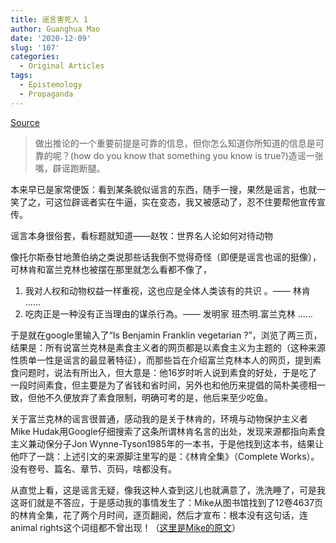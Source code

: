 ```yaml
---
title: 谣言害死人 1
author: Guanghua Mao
date: '2020-12-09'
slug: '107'
categories:
  - Original Articles
tags:
  - Epistemology
  - Propaganda
---
```


[Source](https://headsalon.org/archives/3361.html)

> 做出推论的一个重要前提是可靠的信息，但你怎么知道你所知道的信息是可靠的呢？(how do you know that something you know is true?)造谣一张嘴，辟谣跑断腿。

本来早已是家常便饭：看到某条貌似谣言的东西，随手一搜，果然是谣言，也就一笑了之，可这位辟谣者实在牛逼，实在变态，我又被感动了，忍不住要帮他宣传宣传。

谣言本身很俗套，看标题就知道——赵牧：世界名人论如何对待动物

像托尔斯泰甘地萧伯纳之类说那些话我倒不觉得奇怪（即便是谣言也谣的挺像），可林肯和富兰克林也被摆在那里就怎么看都不像了，

1. 我对人权和动物权益一样重视，这也应是全体人类该有的共识 。—— 林肯
……
8. 吃肉正是一种没有正当理由的谋杀行為。—— 发明家 班杰明.富兰克林
……

于是就在google里输入了“Is Benjamin Franklin vegetarian ?”，浏览了两三页，结果是：所有说富兰克林是素食主义者的网页都是以素食主义为主题的（这种来源性质单一性是谣言的最显著特征），而那些旨在介绍富兰克林本人的网页，提到素食问题时，说法有所出入，但大意是：他16岁时听人说到素食的好处，于是吃了一段时间素食，但主要是为了省钱和省时间，另外也和他历来提倡的简朴美德相一致，但他不久便放弃了素食限制，明确可考的是，他后来至少吃鱼。

关于富兰克林的谣言很普通，感动我的是关于林肯的，环境与动物保护主义者Mike Hudak用Google仔细搜索了这条所谓林肯名言的出处，发现来源都指向素食主义兼动保分子Jon Wynne-Tyson1985年的一本书，于是他找到这本书，结果让他吓了一跳：上述引文的来源脚注里写的是：《林肯全集》（Complete Works）。没有卷号、篇名、章节、页码，啥都没有。

从直觉上看，这是谣言无疑，像我这种人查到这儿也就满意了，洗洗睡了，可是我这哥们就是不答应，于是感动我的事情发生了：Mike从图书馆找到了12卷4637页的林肯全集，花了两个月时间，逐页翻阅，然后才宣布：根本没有这句话，连animal rights这个词组都不曾出现！（[这里是Mike的原文](http://www.mikehudak.com/Articles/Lincoln_AR_090930.html)）

